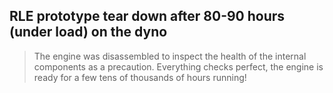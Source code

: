 ## RLE prototype tear down after 80-90 hours (under load) on the dyno


<div className={"nx-flex nx-justify-center nx-flex-col"}>
    <YoutubeEmbed embedId={"T1Hfn7elL4I"}/>
    <div style={{paddingTop: "1.5rem"}}/>
</div>

> The engine was disassembled to inspect the health of the internal components as a precaution.  Everything checks perfect, the engine is ready for a few tens of thousands of hours running!